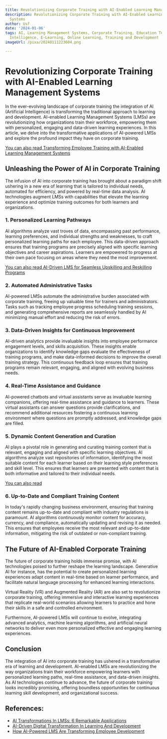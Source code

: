 ```yaml
---
title: Revolutionizing Corporate Training with AI-Enabled Learning Management Systems
description: Revolutionizing Corporate Training with AI-Enabled Learning Management
  Systems
author: Usf
date: '2024-01-06'
tags: AI, Learning Management Systems, Corporate Training, Education Technology, Artificial
  Intelligence, E-Learning, Online Learning, Training and Development
imageUrl: /pixa/20240111223604.png

---
```

# Revolutionizing  Corporate Training with AI-Enabled Learning Management Systems

In the ever-evolving landscape  of corporate  training the integration of AI (Artificial Intelligence) is transforming the traditional approach to learning and  development. AI-enabled Learning Management Systems (LMSs) are revolutionizing how organizations train their workforce, empowering  them with personalized, engaging and data-driven learning experiences. In this article, we delve into the transformative applications  of AI-powered LMSs and explore the profound impact they have on corporate training.

[You  can  also read Transforming  Employee Training with  AI-Enabled Learning Management Systems](Transforming%20Employee%20Training%20with%20AI-Enabled%20Learning%20Management%20Systems)


## Unleashing the Power of AI  in Corporate Training

The infusion of AI  into  corporate  training has  brought about a paradigm  shift ushering in a new  era of learning that is tailored to individual needs, automated for efficiency, and  powered by real-time data analysis.  AI technologies augment LMSs with  capabilities that  elevate the learning experience and optimize training outcomes for  both learners and organizations.

### 1. Personalized Learning Pathways

AI algorithms analyze vast troves of data, encompassing past performance, learning preferences, and individual strengths and weaknesses, to craft personalized learning paths for each employee. This data-driven approach ensures that training programs are precisely aligned with specific learning objectives and career aspirations. Learners are empowered to progress at their own pace  focusing on areas where they need the most improvement.

[You can also read AI-Driven LMS for Seamless Upskilling and Reskilling Programs](AI-Driven%20LMS%20for%20Seamless%20Upskilling%20and%20Reskilling%20Programs)


### 2. Automated Administrative  Tasks

AI-powered LMSs automate the administrative burden associated with corporate training, freeing up valuable time for trainers and administrators. Tasks such  as tracking employee  progress scheduling training sessions, and generating comprehensive reports are seamlessly handled by  AI minimizing  manual effort and reducing the risk of errors.

### 3.  Data-Driven Insights for Continuous Improvement

AI-driven analytics provide  invaluable insights into employee performance engagement levels, and skills acquisition. These insights enable organizations to identify knowledge gaps  evaluate the effectiveness of training programs, and make data-informed decisions to improve the overall training strategy. This continuous feedback loop ensures  that training  programs remain relevant, engaging, and aligned with evolving business needs.

### 4. Real-Time Assistance and Guidance

AI-powered  chatbots and virtual assistants serve as invaluable learning companions, offering real-time assistance and guidance to learners.  These virtual assistants can answer questions  provide clarifications, and  recommend additional resources  fostering  a continuous learning environment where  questions are promptly addressed, and knowledge gaps are filled.

### 5. Dynamic Content Generation and Curation

AI  plays a pivotal role in generating  and curating training content that is relevant, engaging and aligned with specific  learning objectives. AI algorithms analyze vast repositories of information, identifying the most suitable content for  each learner based on their learning style preferences and skill level. This ensures that learners are presented with content that is both informative and tailored to their  individual  needs.

[You can also read ]()


### 6. Up-to-Date and Compliant Training Content

In today's rapidly changing  business environment, ensuring that training content remains up-to-date and  compliant with industry regulations is paramount. AI algorithms continuously monitor content  for accuracy, currency, and compliance, automatically updating and revising it as needed. This ensures that employees receive the  most  relevant and up-to-date information, mitigating the risk of outdated or non-compliant training.

## The Future of AI-Enabled  Corporate Training

The future of corporate  training holds immense promise, with AI technologies poised to further reshape the learning landscape. Generative AI for instance, has the potential to create  personalized learning experiences  adapt content in real-time  based on learner performance, and  facilitate natural language processing for enhanced learning interactions.

Virtual Reality (VR) and  Augmented Reality (AR) are also set to revolutionize corporate training, offering  immersive  and interactive learning experiences that replicate real-world scenarios allowing learners to practice and hone their skills in a safe and controlled environment.

Furthermore, AI-powered LMSs will continue to evolve, integrating advanced analytics, machine  learning algorithms, and  artificial neural networks to deliver even more personalized effective and engaging learning experiences.

## Conclusion

The integration of AI into corporate training has ushered in a  transformative era of learning and development. AI-enabled LMSs are revolutionizing the way organizations train their workforce empowering learners with personalized learning paths, real-time assistance, and data-driven insights. As AI technologies continue to  advance, the  future  of corporate training looks incredibly promising, offering boundless opportunities for continuous  learning skill development,  and organizational success.

## References:
- [AI Transformations In LMSs: 6 Remarkable Applications](https://elearningindustry.com/ai-transformations-in-lmss-remarkable-applications)
- [AI-Driven Digital Transformation In Learning And Development](https://elearningindustry.com/ai-driven-digital-transformation-in-learning-and-development)
- [How AI-Powered LMS Are Transforming Employee Development](https://www.edvanta.com/ai-powered-lms/)
